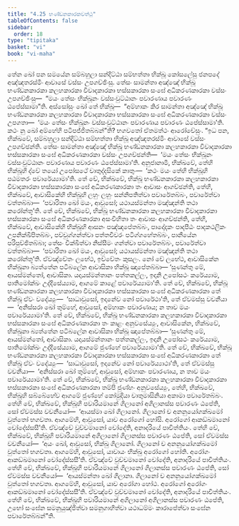 ```yaml
---
title: "4.25 භණ්ඩනකාරකවත්ථු"
tableOfContents: false
sidebar:
  order: 18
type: "tipitaka"
basket: "vi"
book: "vi-maha"
---
```



<DynamicBreadcrumb />

<Division number="240" book="vi-maha">

<Paragraph number="1106" book="vi-maha">
තේන ඛෝ පන සමයේන සම්බහුලා සන්දිට්ඨා සම්භත්තා භික්ඛූ කෝසලේසු ජනපදේ අඤ්ඤතරස්මිං ආවාසේ වස්සං උපගච්ඡිංසු. තේසං සාමන්තා අඤ්ඤේ භික්ඛූ භණ්ඩනකාරකා කලහකාරකා විවාදකාරකා භස්සකාරකා සංඝේ අධිකරණකාරකා වස්සං උපගච්ඡිංසු—  “මයං තේසං භික්ඛූනං වස්සංවුට්ඨානං පවාරණාය පවාරණං ඨපේස්සාමා”ති. අස්සෝසුං ඛෝ තේ භික්ඛූ—  “අම්හාකං කිර සාමන්තා අඤ්ඤේ භික්ඛූ භණ්ඩනකාරකා කලහකාරකා විවාදකාරකා භස්සකාරකා සංඝේ අධිකරණකාරකා වස්සං උපගතා—  ‘මයං තේසං භික්ඛූනං වස්සංවුට්ඨානං පවාරණාය පවාරණං ඨපේස්සාමා’ති. කථං නු ඛෝ අම්හේහි පටිපජ්ජිතබ්බන්”ති? භගවතෝ ඒතමත්ථං ආරෝචේසුං.
</Paragraph>

<Paragraph number="1107" book="vi-maha">
“ඉධ පන, භික්ඛවේ, සම්බහුලා සන්දිට්ඨා සම්භත්තා භික්ඛූ අඤ්ඤතරස්මිං ආවාසේ වස්සං උපගච්ඡන්ති. තේසං සාමන්තා අඤ්ඤේ භික්ඛූ භණ්ඩනකාරකා කලහකාරකා විවාදකාරකා භස්සකාරකා සංඝේ අධිකරණකාරකා වස්සං උපගච්ඡන්ති—  ‘මයං තේසං භික්ඛූනං වස්සංවුට්ඨානං පවාරණාය පවාරණං ඨපේස්සාමා’ති. අනුජානාමි, භික්ඛවේ, තේහි භික්ඛූහි ද්වේ තයෝ උපෝසථේ චාතුද්දසිකේ කාතුං—  ‘කථං මයං තේහි භික්ඛූහි පඨමතරං පවාරේය්‍යාමා’ති. තේ චේ, භික්ඛවේ, භික්ඛූ භණ්ඩනකාරකා කලහකාරකා විවාදකාරකා භස්සකාරකා සංඝේ අධිකරණකාරකා තං ආවාසං ආගච්ඡන්ති, තේහි, භික්ඛවේ, ආවාසිකේහි භික්ඛූහි ලහුං ලහුං සන්නිපතිත්වා පවාරේතබ්බං, පවාරේත්වා වත්තබ්බා—  ‘පවාරිතා ඛෝ මයං, ආවුසෝ; යථායස්මන්තා මඤ්ඤන්ති තථා කරෝන්තූ’ති. තේ චේ, භික්ඛවේ, භික්ඛූ භණ්ඩනකාරකා කලහකාරකා විවාදකාරකා භස්සකාරකා සංඝේ අධිකරණකාරකා අසංවිහිතා තං ආවාසං ආගච්ඡන්ති, තේහි, භික්ඛවේ, ආවාසිකේහි භික්ඛූහි ආසනං පඤ්ඤපේතබ්බං, පාදෝදකං පාදපීඨං පාදකථලිකං උපනික්ඛිපිතබ්බං, පච්චුග්ගන්ත්වා පත්තචීවරං පටිග්ගහේතබ්බං, පානීයේන පරිපුච්ඡිතබ්බා; තේසං වික්ඛිත්වා නිස්සීමං ගන්ත්වා පවාරේතබ්බං, පවාරේත්වා වත්තබ්බා—  ‘පවාරිතා ඛෝ මයං, ආවුසෝ; යථායස්මන්තා මඤ්ඤන්ති තථා කරෝන්තූ’ති. ඒවඤ්චේතං ලභේථ, ඉච්චේතං කුසලං. නෝ චේ ලභේථ, ආවාසිකේන භික්ඛුනා බ්‍යත්තේන පටිබලේන ආවාසිකා භික්ඛූ ඤාපේතබ්බා—
</Paragraph>

<Paragraph number="1108" book="vi-maha">
‘සුණන්තු මේ, ආයස්මන්තෝ, ආවාසිකා. යදායස්මන්තානං පත්තකල්ලං, ඉදානි උපෝසථං කරේය්‍යාම, පාතිමෝක්ඛං උද්දිසේය්‍යාම, ආගමේ කාළේ පවාරේය්‍යාමා’ති. තේ චේ, භික්ඛවේ, භික්ඛූ භණ්ඩනකාරකා කලහකාරකා විවාදකාරකා භස්සකාරකා සංඝේ අධිකරණකාරකා තේ භික්ඛූ ඒවං වදේය්‍යුං—  ‘සාධාවුසෝ, ඉදානේව නෝ පවාරේථා’ති, තේ ඒවමස්සු වචනීයා—  ‘අනිස්සරා ඛෝ තුම්හේ, ආවුසෝ, අම්හාකං පවාරණාය; න තාව මයං පවාරේය්‍යාමා’ති. තේ චේ, භික්ඛවේ, භික්ඛූ භණ්ඩනකාරකා කලහකාරකා විවාදකාරකා භස්සකාරකා සංඝේ අධිකරණකාරකා තං කාළං අනුවසේය්‍යුං, ආවාසිකේන, භික්ඛවේ, භික්ඛුනා බ්‍යත්තේන පටිබලේන ආවාසිකා භික්ඛූ ඤාපේතබ්බා—
</Paragraph>

<Paragraph number="1109" book="vi-maha">
‘සුණන්තු මේ, ආයස්මන්තෝ, ආවාසිකා. යදායස්මන්තානං පත්තකල්ලං, ඉදානි උපෝසථං කරේය්‍යාම, පාතිමෝක්ඛං උද්දිසේය්‍යාම, ආගමේ ජුණ්හේ පවාරේය්‍යාමා’ති. තේ චේ, භික්ඛවේ, භික්ඛූ භණ්ඩනකාරකා කලහකාරකා විවාදකාරකා භස්සකාරකා සංඝේ අධිකරණකාරකා තේ භික්ඛූ ඒවං වදේය්‍යුං—  ‘සාධාවුසෝ, ඉදානේව නෝ පවාරේය්‍යාථා’ති, තේ ඒවමස්සු වචනීයා—  ‘අනිස්සරා ඛෝ තුම්හේ, ආවුසෝ, අම්හාකං පවාරණාය, න තාව මයං පවාරේය්‍යාමා’ති. තේ චේ, භික්ඛවේ, භික්ඛූ භණ්ඩනකාරකා කලහකාරකා විවාදකාරකා භස්සකාරකා සංඝේ අධිකරණකාරකා තම්පි ජුණ්හං අනුවසේය්‍යුං, තේහි, භික්ඛවේ, භික්ඛූහි සබ්බේහේව ආගමේ ජුණ්හේ කෝමුදියා චාතුමාසිනියා අකාමා පවාරේතබ්බං.
</Paragraph>

<Paragraph number="1110" book="vi-maha">
තේහි චේ, භික්ඛවේ, භික්ඛූහි පවාරියමානේ ගිලානෝ අගිලානස්ස පවාරණං ඨපේති, සෝ ඒවමස්ස වචනීයෝ—  ‘ආයස්මා ඛෝ ගිලානෝ. ගිලානෝ ච අනනුයෝගක්ඛමෝ වුත්තෝ භගවතා. ආගමේහි, ආවුසෝ, යාව අරෝගෝ හෝසි. අරෝගෝ ආකඞ්ඛමානෝ චෝදේස්සසී’ති. ඒවඤ්චේ වුච්චමානෝ චෝදේති, අනාදරියේ පාචිත්තියං. තේහි චේ, භික්ඛවේ, භික්ඛූහි පවාරියමානේ අගිලානෝ ගිලානස්ස පවාරණං ඨපේති, සෝ ඒවමස්ස වචනීයෝ—  ‘අයං ඛෝ, ආවුසෝ, භික්ඛු ගිලානෝ. ගිලානෝ ච අනනුයෝගක්ඛමෝ වුත්තෝ භගවතා. ආගමේහි, ආවුසෝ, යාවායං භික්ඛු අරෝගෝ හෝති. අරෝගං ආකඞ්ඛමානෝ චෝදේස්සසී’ති. ඒවඤ්චේ වුච්චමානෝ චෝදේති, අනාදරියේ පාචිත්තියං. තේහි චේ, භික්ඛවේ, භික්ඛූහි පවාරියමානේ ගිලානෝ ගිලානස්ස පවාරණං ඨපේති, සෝ ඒවමස්ස වචනීයෝ—  ‘ආයස්මන්තා ඛෝ ගිලානා. ගිලානෝ ච අනනුයෝගක්ඛමෝ වුත්තෝ භගවතා. ආගමේහි, ආවුසෝ, යාව අරෝගා හෝථ. අරෝගෝ අරෝගං ආකඞ්ඛමානෝ චෝදේස්සසී’ති. ඒවඤ්චේ වුච්චමානෝ චෝදේති, අනාදරියේ පාචිත්තියං. තේහි චේ, භික්ඛවේ, භික්ඛූහි පවාරියමානේ අගිලානෝ අගිලානස්ස පවාරණං ඨපේති, උභෝ සංඝේන සමනුයුඤ්ජිත්වා සමනුගාහිත්වා යථාධම්මං කාරාපේත්වා සංඝේන පවාරේතබ්බන්”ති.
</Paragraph>
</Division>